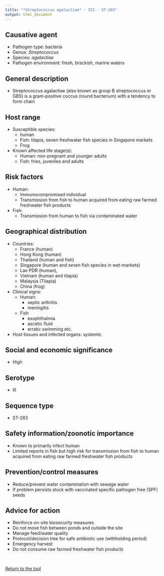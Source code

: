 ```yaml
---
title: "*Streptococcus agalactiae* - III - ST-283"
output: html_document
---
```


## Causative agent

- Pathogen type: bacteria
- Genus: *Streptococcus*
- Species: *agalactiae*
- Pathogen environment: fresh, brackish, marine waters

## General description

- Streptococcus agalactiae (also known as group B streptococcus or GBS) is a gram-positive coccus (round bacterium) with a tendency to form chain

## Host range

- Susceptible species: 
    - human 
    - Fish: tilapia, seven freshwater fish species in Singapore markets
    - Frog  
- Known affected life stage(s): 
    - Human: non-pregnant and younger adults
    - Fish: fries, juveniles and adults

## Risk factors

- Human: 
    - Immunocompromised individual 
    - Transmission from fish to human acquired from eating raw farmed freshwater fish products
- Fish:
    - Transmission from human to fish via contaminated water 

## Geographical distribution

- Countries: 
    - France (human)
    - Hong Kong (human)
    - Thailand (human and fish)
    - Singapore (human and seven fish species in wet-markets)
    - Lao PDR (human), 
    - Vietnam (human and tilapia)
    - Malaysia (Tilapia)
    - China (frog)

- Clinical signs: 
    - Human: 
        - septic arthritis
        - meningitis
    - Fish
        - exophthalmia
        - ascetic fluid
        - erratic swimming etc. 
- Host tissues and infected organs: systemic

## Social and economic significance

- High 

## Serotype

- III

## Sequence type

- ST-283

## Safety information/zoonotic importance

- Known to primarily infect human
- Limited reports in fish but high risk for transmission from fish to human acquired from eating raw farmed freshwater fish products

## Prevention/control measures

- Reduce/prevent water contamination with sewage water 
- If problem persists stock with vaccinated specific pathogen free (SPF) seeds

## Advice for action

- Reinforce on-site biosecurity measures
- Do not move fish between ponds and outside the site 
- Manage feed/water quality 
- Protocol/decision tree for safe antibiotic use (withholding period) 
- Emergency harvest
- Do not consume raw farmed freshwater fish products

</br>
<p><a class="btn btn-primary btn-lg" href=".." role="button">Return to the tool</a></p>
